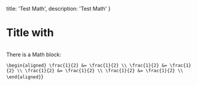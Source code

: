 
  title: 'Test Math',
  description: 'Test Math'
}

# Title with <Math>\LaTeX</Math>

<Math>\LaTeX\ with\ KaTeX</Math>

There is a Math block:

<Math block>{String.raw`
\begin{aligned}
\frac{1}{2} &= \frac{1}{2} \\
\frac{1}{2} &= \frac{1}{2} \\
\frac{1}{2} &= \frac{1}{2} \\
\frac{1}{2} &= \frac{1}{2} \\
\end{aligned}
`}</Math>
